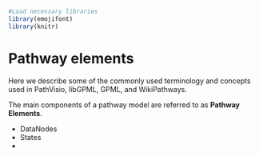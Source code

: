 
```r
#Load necessary libraries
library(emojifont)
library(knitr)
```

# Pathway elements {#pathway-elements}

Here we describe some of the commonly used terminology and concepts used in PathVisio, libGPML, GPML, and WikiPathways. 

The main components of a pathway model are referred to as **Pathway Elements**. 

- DataNodes 
- States 
- 
